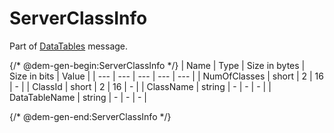 # ServerClassInfo

Part of [DataTables](../messages/datatables) message.

{/* @dem-gen-begin:ServerClassInfo */}
| Name | Type | Size in bytes | Size in bits | Value |
| --- | --- | --- | --- | --- |
| NumOfClasses | short | 2 | 16 | - |
| ClassId | short | 2 | 16 | - |
| ClassName | string | - | - | - |
| DataTableName | string | - | - | - |

{/* @dem-gen-end:ServerClassInfo */}
